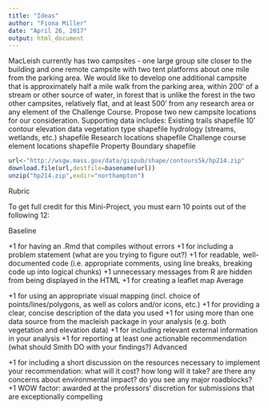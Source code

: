 ```yaml
---
title: "Ideas"
author: "Fiona Miller"
date: "April 26, 2017"
output: html_document
---
```


MacLeish currently has two campsites - one large group site closer to the building and one remote campsite with two tent platforms about one mile from the parking area. We would like to develop one additional campsite that is approximately half a mile walk from the parking area, within 200’ of a stream or other source of water, in forest that is unlike the forest in the two other campsites, relatively flat, and at least 500’ from any research area or any element of the Challenge Course. Propose two new campsite locations for our consideration.
Supporting data includes:
Existing trails shapefile
10’ contour elevation data
vegetation type shapefile
hydrology (streams, wetlands, etc.) shapefile
Research locations shapefile
Challenge course element locations shapefile
Property Boundary shapefile

```r
url<-"http://wsgw.mass.gov/data/gispub/shape/contours5k/hp214.zip"
download.file(url,destfile=basename(url))
unzip("hp214.zip",exdir="northampton")
```

Rubric

To get full credit for this Mini-Project, you must earn 10 points out of the following 12:

Baseline

+1 for having an .Rmd that compiles without errors
+1 for including a problem statement (what are you trying to figure out?)
+1 for readable, well-documented code (i.e. appropriate comments, using line breaks, breaking code up into logical chunks)
+1 unnecessary messages from R are hidden from being displayed in the HTML
+1 for creating a leaflet map
Average

+1 for using an appropriate visual mapping (incl. choice of points/lines/polygons, as well as colors and/or icons, etc.)
+1 for providing a clear, concise description of the data you used
+1 for using more than one data source from the macleish package in your analysis (e.g. both vegetation and elevation data)
+1 for including relevant external information in your analysis
+1 for reporting at least one actionable recommendation (what should Smith DO with your findings?)
Advanced

+1 for including a short discussion on the resources necessary to implement your recommendation:
what will it cost?
how long will it take?
are there any concerns about environmental impact?
do you see any major roadblocks?
+1 WOW factor: awarded at the professors’ discretion for submissions that are exceptionally compelling